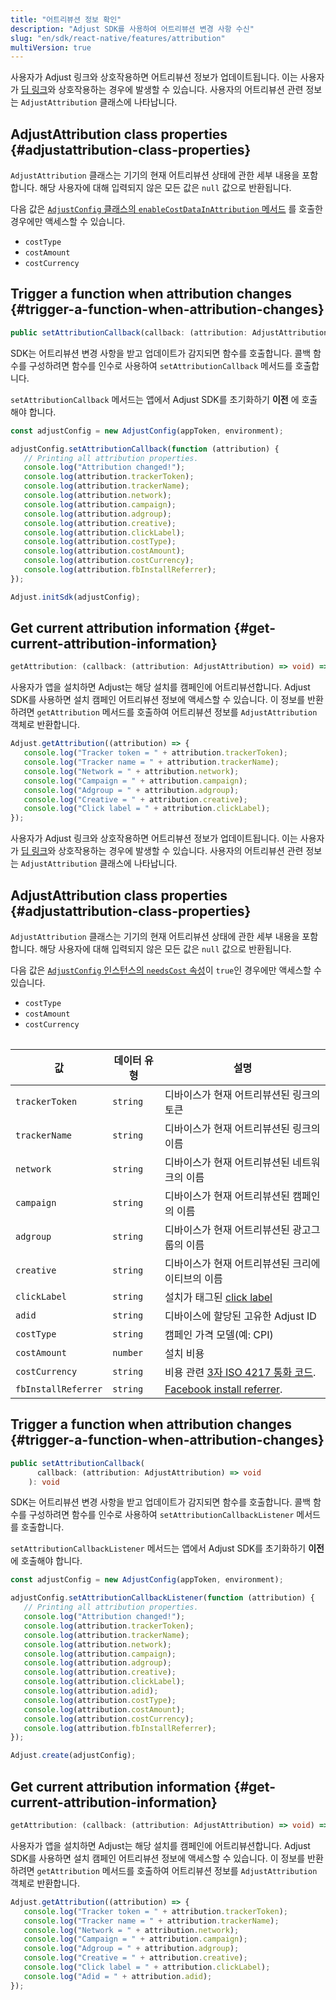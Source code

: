 ```yaml
---
title: "어트리뷰션 정보 확인"
description: "Adjust SDK를 사용하여 어트리뷰션 변경 사항 수신"
slug: "en/sdk/react-native/features/attribution"
multiVersion: true
---
```

<sdkversion version="v5"> 

사용자가 Adjust 링크와 상호작용하면 어트리뷰션 정보가 업데이트됩니다. 이는 사용자가 [딥 링크](https://help.adjust.com/en/article/deep-links)와 상호작용하는 경우에 발생할 수 있습니다. 사용자의 어트리뷰션 관련 정보는 `AdjustAttribution` 클래스에 나타납니다.

AdjustAttribution class properties \{\#adjustattribution\-class\-properties\}
----------------------------------------------------------------------------------

`AdjustAttribution` 클래스는 기기의 현재 어트리뷰션 상태에 관한 세부 내용을 포함합니다. 해당 사용자에 대해 입력되지 않은 모든 값은 `null` 값으로 반환됩니다.
<callout type="note"> 

다음 값은 [`AdjustConfig` 클래스의 `enableCostDataInAttribution` 메서드](/en/sdk/react-native/configuration#enable-cost-data-sending) 를 호출한 경우에만 액세스할 수 있습니다.

* `costType`
* `costAmount`
* `costCurrency`

</Callout> 

Trigger a function when attribution changes \{\#trigger\-a\-function\-when\-attribution\-changes\}
----------------------------------------------------------------------------------------------------------

<codeblock title="속성 선언"> 

```ts
public setAttributionCallback(callback: (attribution: AdjustAttribution) => void): void
```

</CodeBlock> 

SDK는 어트리뷰션 변경 사항을 받고 업데이트가 감지되면 함수를 호출합니다. 콜백 함수를 구성하려면 함수를 인수로 사용하여 `setAttributionCallback` 메서드를 호출합니다.
<callout type="important"> 

`setAttributionCallback` 메서드는 앱에서 Adjust SDK를 초기화하기 **이전** 에 호출해야 합니다.
</Callout> <codeblock highlight="{range: 3-18}"> 

```jsx
const adjustConfig = new AdjustConfig(appToken, environment);

adjustConfig.setAttributionCallback(function (attribution) {
   // Printing all attribution properties.
   console.log("Attribution changed!");
   console.log(attribution.trackerToken);
   console.log(attribution.trackerName);
   console.log(attribution.network);
   console.log(attribution.campaign);
   console.log(attribution.adgroup);
   console.log(attribution.creative);
   console.log(attribution.clickLabel);
   console.log(attribution.costType);
   console.log(attribution.costAmount);
   console.log(attribution.costCurrency);
   console.log(attribution.fbInstallReferrer);
});

Adjust.initSdk(adjustConfig);
```

</CodeBlock> 

Get current attribution information \{\#get\-current\-attribution\-information\}
--------------------------------------------------------------------------------------

<codeblock title="메서드 서명"> 

```ts
getAttribution: (callback: (attribution: AdjustAttribution) => void) => void
```

</CodeBlock> 

사용자가 앱을 설치하면 Adjust는 해당 설치를 캠페인에 어트리뷰션합니다. Adjust SDK를 사용하면 설치 캠페인 어트리뷰션 정보에 액세스할 수 있습니다. 이 정보를 반환하려면 `getAttribution` 메서드를 호출하여 어트리뷰션 정보를 `AdjustAttribution` 객체로 반환합니다.

```jsx
Adjust.getAttribution((attribution) => {
   console.log("Tracker token = " + attribution.trackerToken);
   console.log("Tracker name = " + attribution.trackerName);
   console.log("Network = " + attribution.network);
   console.log("Campaign = " + attribution.campaign);
   console.log("Adgroup = " + attribution.adgroup);
   console.log("Creative = " + attribution.creative);
   console.log("Click label = " + attribution.clickLabel);
});
```

</SdkVersion> <sdkversion version="v4"> 

사용자가 Adjust 링크와 상호작용하면 어트리뷰션 정보가 업데이트됩니다. 이는 사용자가 [딥 링크](https://help.adjust.com/en/article/deep-links)와 상호작용하는 경우에 발생할 수 있습니다. 사용자의 어트리뷰션 관련 정보는 `AdjustAttribution` 클래스에 나타납니다.

AdjustAttribution class properties \{\#adjustattribution\-class\-properties\}
----------------------------------------------------------------------------------

`AdjustAttribution` 클래스는 기기의 현재 어트리뷰션 상태에 관한 세부 내용을 포함합니다. 해당 사용자에 대해 입력되지 않은 모든 값은 `null` 값으로 반환됩니다.
<callout type="note"> 

다음 값은 [`AdjustConfig` 인스턴스의 `needsCost` 속성](/en/sdk/react-native/configuration#enable-cost-data-sending)이 `true`인 경우에만 액세스할 수 있습니다.

* `costType`
* `costAmount`
* `costCurrency`

</Callout> <table> 

|          값          |  데이터 유형  |                                              설명                                              |
|---------------------|----------|----------------------------------------------------------------------------------------------|
| `trackerToken`      | `string` | 디바이스가 현재 어트리뷰션된 링크의 토큰                                                                       |
| `trackerName`       | `string` | 디바이스가 현재 어트리뷰션된 링크의 이름                                                                       |
| `network`           | `string` | 디바이스가 현재 어트리뷰션된 네트워크의 이름                                                                     |
| `campaign`          | `string` | 디바이스가 현재 어트리뷰션된 캠페인의 이름                                                                      |
| `adgroup`           | `string` | 디바이스가 현재 어트리뷰션된 광고그룹의 이름                                                                     |
| `creative`          | `string` | 디바이스가 현재 어트리뷰션된 크리에이티브의 이름                                                                   |
| `clickLabel`        | `string` | 설치가 태그된 [click label](https://help.adjust.com/en/article/user-rewards)                       |
| `adid`              | `string` | 디바이스에 할당된 고유한 Adjust ID                                                                      |
| `costType`          | `string` | 캠페인 가격 모델\(예: CPI\)                                                                        |
| `costAmount`        | `number` | 설치 비용                                                                                        |
| `costCurrency`      | `string` | 비용 관련 [3자 ISO 4217 통화 코드](https://www.iban.com/currency-codes).                              |
| `fbInstallReferrer` | `string` | [Facebook install referrer](https://developers.facebook.com/docs/app-ads/install-referrer/). |

</Table> 

Trigger a function when attribution changes \{\#trigger\-a\-function\-when\-attribution\-changes\}
----------------------------------------------------------------------------------------------------------

<codeblock title="속성 선언"> 

```ts
public setAttributionCallback(
      callback: (attribution: AdjustAttribution) => void
    ): void
```

</CodeBlock> 

SDK는 어트리뷰션 변경 사항을 받고 업데이트가 감지되면 함수를 호출합니다. 콜백 함수를 구성하려면 함수를 인수로 사용하여 `setAttributionCallbackListener` 메서드를 호출합니다.
<callout type="important"> 

`setAttributionCallbackListener` 메서드는 앱에서 Adjust SDK를 초기화하기 **이전** 에 호출해야 합니다.
</Callout> <codeblock highlight="{range: 3-18}"> 

```jsx
const adjustConfig = new AdjustConfig(appToken, environment);

adjustConfig.setAttributionCallbackListener(function (attribution) {
   // Printing all attribution properties.
   console.log("Attribution changed!");
   console.log(attribution.trackerToken);
   console.log(attribution.trackerName);
   console.log(attribution.network);
   console.log(attribution.campaign);
   console.log(attribution.adgroup);
   console.log(attribution.creative);
   console.log(attribution.clickLabel);
   console.log(attribution.adid);
   console.log(attribution.costType);
   console.log(attribution.costAmount);
   console.log(attribution.costCurrency);
   console.log(attribution.fbInstallReferrer);
});

Adjust.create(adjustConfig);
```

</CodeBlock> 

Get current attribution information \{\#get\-current\-attribution\-information\}
--------------------------------------------------------------------------------------

<codeblock title="메서드 서명"> 

```ts
getAttribution: (callback: (attribution: AdjustAttribution) => void) => void
```

</CodeBlock> 

사용자가 앱을 설치하면 Adjust는 해당 설치를 캠페인에 어트리뷰션합니다. Adjust SDK를 사용하면 설치 캠페인 어트리뷰션 정보에 액세스할 수 있습니다. 이 정보를 반환하려면 `getAttribution` 메서드를 호출하여 어트리뷰션 정보를 `AdjustAttribution` 객체로 반환합니다.

```jsx
Adjust.getAttribution((attribution) => {
   console.log("Tracker token = " + attribution.trackerToken);
   console.log("Tracker name = " + attribution.trackerName);
   console.log("Network = " + attribution.network);
   console.log("Campaign = " + attribution.campaign);
   console.log("Adgroup = " + attribution.adgroup);
   console.log("Creative = " + attribution.creative);
   console.log("Click label = " + attribution.clickLabel);
   console.log("Adid = " + attribution.adid);
});
```

</SdkVersion>

